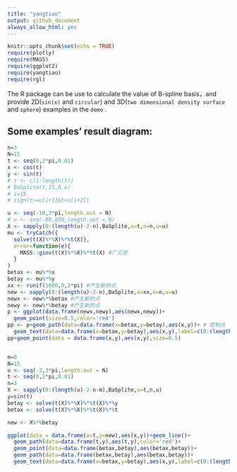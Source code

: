 ```yaml
---
title: "yangtiao"
output: github_document
always_allow_html: yes
---
```


```r
knitr::opts_chunk$set(echo = TRUE)
require(plotly)
require(MASS)
require(ggplot2)
require(yangtiao)
require(rgl)
```

The R package can be use to calculate the value of B-spline basis，and provide 2D(`sin(x)` and `circular`) and 3D(`two dimensional density surface` and `sphere`) examples in the `demo` .


## Some examples' result diagram:

```r

n=3
N=15
t <- seq(0,2*pi,0.01)
x <- cos(t)
y <- sin(t)
# t <- c(1:length(t))
# BaSplite(t,15,0,u)
# i=15
# sign(t>=u[i+1]&t<u[i+2])

u <- seq(-10,3*pi,length.out = N)
# u <- seq(-80,850,length.out = N)
X <- sapply(0:(length(u)-2-n),BaSplite,x=t,n=n,u=u)
mu <- tryCatch({
  solve(t(X)%*%X)%*%t(X)},
  error=function(e){
    MASS::ginv(t(X)%*%X)%*%t(X) #广义逆
  }
)
betax <- mu%*%x
betay <- mu%*%y
xx <- runif(1000,0,2*pi) #产生新的点
new <- sapply(0:(length(u)-2-n),BaSplite,x=xx,n=n,u=u)
newx <- new%*%betax #产生新的点
newy <- new%*%betay #产生新的点
p <- ggplot(data.frame(newx,newy),aes(newx,newy))+
  geom_point(size=0.5,color='red')
pp <- p+geom_path(data=data.frame(x=betax,y=betay),aes(x,y))+ # 控制点
  geom_text(data=data.frame(x=betax,y=betay),aes(x,y),label=c(0:(length(u)-2-n)),colour="blue",size=8)
pp+geom_point(data = data.frame(x,y),aes(x,y),size=0.5)


m=0
N=15
u <- seq(-2,3*pi,length.out = N)
t <- seq(0,2*pi,0.01)
n=3
X <- sapply(0:(length(u)-2-n-m),BaSplite,x=t,n,u)
y=sin(t)
betay <- solve(t(X)%*%X)%*%t(X)%*%y
betax <- solve(t(X)%*%X)%*%t(X)%*%t

new <- X%*%betay

ggplot(data = data.frame(x=t,y=new),aes(x,y))+geom_line()+
  geom_path(data=data.frame(t,y),aes(t,y),color='red')+
  geom_point(data=data.frame(betax,betay),aes(betax,betay))+
  geom_path(data=data.frame(betax,betay),aes(betax,betay))+
  geom_text(data=data.frame(x=betax,y=betay),aes(x,y),label=c(0:(length(u)-2-n)),colour="blue",size=5)
```
